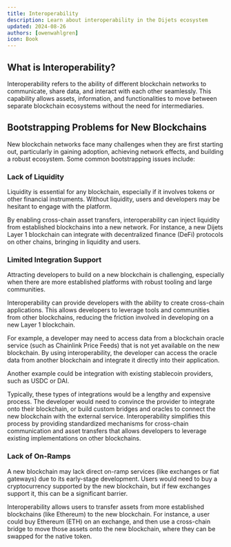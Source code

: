 ```yaml
---
title: Interoperability
description: Learn about interoperability in the Dijets ecosystem
updated: 2024-08-26
authors: [owenwahlgren]
icon: Book
---
```


## What is Interoperability?
Interoperability refers to the ability of different blockchain networks to communicate, share data, and interact with each other seamlessly. This capability allows assets, information, and functionalities to move between separate blockchain ecosystems without the need for intermediaries.

## Bootstrapping Problems for New Blockchains
New blockchain networks face many challenges when they are first starting out, particularly in gaining adoption, achieving network effects, and building a robust ecosystem. Some common bootstrapping issues include:

### Lack of Liquidity
Liquidity is essential for any blockchain, especially if it involves tokens or other financial instruments. Without liquidity, users and developers may be hesitant to engage with the platform.

By enabling cross-chain asset transfers, interoperability can inject liquidity from established blockchains into a new network. For instance, a new Dijets Layer 1 blockchain can integrate with decentralized finance (DeFi) protocols on other chains, bringing in liquidity and users.
### Limited Integration Support
Attracting developers to build on a new blockchain is challenging, especially when there are more established platforms with robust tooling and large communities.

Interoperability can provide developers with the ability to create cross-chain applications. This allows developers to leverage tools and communities from other blockchains, reducing the friction involved in developing on a new Layer 1 blockchain.

For example, a developer may need to access data from a blockchain oracle service (such as Chainlink Price Feeds) that is not yet available on the new blockchain. By using interoperability, the developer can access the oracle data from another blockchain and integrate it directly into their application.

Another example could be integration with existing stablecoin providers, such as USDC or DAI.

Typically, these types of integrations would be a lengthy and expensive process. The developer would need to convince the provider to integrate onto their blockchain, or build custom bridges and oracles to connect the new blockchain with the external service. Interoperability simplifies this process by providing standardized mechanisms for cross-chain communication and asset transfers that allows developers to leverage existing implementations on other blockchains.

### Lack of On-Ramps
A new blockchain may lack direct on-ramp services (like exchanges or fiat gateways) due to its early-stage development. Users would need to buy a cryptocurrency supported by the new blockchain, but if few exchanges support it, this can be a significant barrier.

Interoperability allows users to transfer assets from more established blockchains (like Ethereum) to the new blockchain. For instance, a user could buy Ethereum (ETH) on an exchange, and then use a cross-chain bridge to move those assets onto the new blockchain, where they can be swapped for the native token.